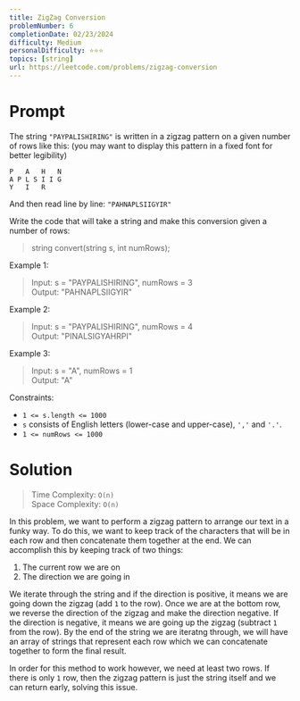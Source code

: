 ```yaml
---
title: ZigZag Conversion
problemNumber: 6
completionDate: 02/23/2024
difficulty: Medium
personalDifficulty: ⭐️⭐️⭐️
topics: [string]
url: https://leetcode.com/problems/zigzag-conversion
---
```


# Prompt

The string `"PAYPALISHIRING"` is written in a zigzag pattern on a given number
of rows like this: (you may want to display this pattern in a fixed font for
better legibility)

```plaintext
P   A   H   N
A P L S I I G
Y   I   R
```

And then read line by line: `"PAHNAPLSIIGYIR"`

Write the code that will take a string and make this conversion given a number
of rows:

> string convert(string s, int numRows);

Example 1:

> Input: s = "PAYPALISHIRING", numRows = 3\
> Output: "PAHNAPLSIIGYIR"

Example 2:

> Input: s = "PAYPALISHIRING", numRows = 4\
> Output: "PINALSIGYAHRPI"

Example 3:

> Input: s = "A", numRows = 1\
> Output: "A"

Constraints:

- `1 <= s.length <= 1000`
- `s` consists of English letters (lower-case and upper-case), `','` and `'.'`.
- `1 <= numRows <= 1000`

# Solution

> Time Complexity: `O(n)`\
> Space Complexity: `O(n)`

In this problem, we want to perform a zigzag pattern to arrange our text in a
funky way. To do this, we want to keep track of the characters that will be in
each row and then concatenate them together at the end. We can accomplish this
by keeping track of two things:

1. The current row we are on
2. The direction we are going in

We iterate through the string and if the direction is positive, it means we are
going down the zigzag (add `1` to the row). Once we are at the bottom row, we
reverse the direction of the zigzag and make the direction negative. If the
direction is negative, it means we are going up the zigzag (subtract `1` from
the row). By the end of the string we are iteratng through, we will have an
array of strings that represent each row which we can concatenate together to
form the final result.

In order for this method to work however, we need at least two rows. If there is
only `1` row, then the zigzag pattern is just the string itself and we can
return early, solving this issue.
